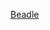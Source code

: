 {{US county navigation box
| county = 比德爾縣
| state = 南達科他州
| template_name = 比德爾縣 (南達科他州)
| listclass = hlist

| map_image = Map of South Dakota highlighting Beadle County.svg
| map_caption = 
| seat = 休伦

| title1 = [[城市]]
| body1 = 
* [[休伦 (南达科他州)|休伦]]
* [[易洛魁 (南达科他州)|易洛魁]]‡
* [[韦辛顿 (南达科他州)|韦辛顿]]‡

| title2 = [[城鎮]]
| body2 = 
* [[布罗德兰 (南达科他州)|布罗德兰]]
* [[凯沃尔 (南达科他州)|凯沃尔]]
* [[希契科克 (南达科他州)|希契科克]]
* [[维吉尔 (南达科他州)|维吉尔]]
* [[沃尔西 (南达科他州)|沃尔西]]
* [[耶鲁 (南达科他州)|耶鲁]]

| title3 = [[行政鎮區]]
| body3 = 
* [[艾倫鎮區 (南達科他州比德爾縣)|艾倫鎮區]]
* [[阿爾圖納鎮區 (南達科他州比德爾縣)|阿爾圖納鎮區]]
* [[阿爾圖納鎮區 (南達科他州比德爾縣)|阿爾圖納鎮區]]
* [[巴勒特鎮區 (南達科他州比德爾縣)|巴勒特鎮區]]
* [[貝爾普雷里鎮區 (南達科他州比德爾縣)|貝爾普雷里鎮區]]
* [[博尼拉鎮區 (南達科他州比德爾縣)|博尼拉鎮區]]
* [[布羅德蘭鎮區 (南達科他州比德爾縣)|布羅德蘭鎮區]]
* [[伯奧克鎮區 (南達科他州比德爾縣)|伯奧克鎮區]]
* [[卡萊爾鎮區 (南達科他州比德爾縣)|卡萊爾鎮區]]
* [[加富爾鎮區 (南達科他州比德爾縣)|加富爾鎮區]]
* [[克利夫頓鎮區 (南達科他州比德爾縣)|克利夫頓鎮區]]
* [[克萊德鎮區 (南達科他州比德爾縣)|克萊德鎮區]]
* [[卡斯特鎮區 (南達科他州比德爾縣)|卡斯特鎮區]]
* [[迪爾伯恩鎮區 (南達科他州比德爾縣)|迪爾伯恩鎮區]]
* [[費爾菲爾德鎮區 (南達科他州比德爾縣)|費爾菲爾德鎮區]]
* [[福斯特鎮區 (南達科他州比德爾縣)|福斯特鎮區]]
* [[格蘭特鎮區 (南達科他州比德爾縣)|格蘭特鎮區]]
* [[哈特蘭鎮區 (南達科他州比德爾縣)|哈特蘭鎮區]]
* [[愛荷華鎮區 (南達科他州比德爾縣)|愛荷華鎮區]]
* [[凱洛格鎮區 (南達科他州比德爾縣)|凱洛格鎮區]]
* [[拜倫湖鎮區 (南達科他州比德爾縣)|拜倫湖鎮區]]
* [[利伯蒂鎮區 (南達科他州比德爾縣)|利伯蒂鎮區]]
* [[洛根鎮區 (南達科他州比德爾縣)|洛根鎮區]]
* [[米爾福德鎮區 (南達科他州比德爾縣)|米爾福德鎮區]]
* [[楠斯鎮區 (南達科他州比德爾縣)|楠斯鎮區]]
* [[珀爾溪鎮區 (南達科他州比德爾縣)|珀爾溪鎮區]]
* [[普萊森特維尤鎮區 (南達科他州比德爾縣)|普萊森特維尤鎮區]]
* [[里奇蘭鎮區 (南達科他州比德爾縣)|里奇蘭鎮區]]
* [[桑德溪鎮區 (南達科他州比德爾縣)|桑德溪鎮區]]
* [[特里薩鎮區 (南達科他州比德爾縣)|特里薩鎮區]]
* [[瓦利鎮區 (南達科他州比德爾縣)|瓦利鎮區]]
* [[弗農鎮區 (南達科他州比德爾縣)|弗農鎮區]]
* [[韋辛頓鎮區 (南達科他州比德爾縣)|韋辛頓鎮區]]
* [[懷特賽德鎮區 (南達科他州比德爾縣)|懷特賽德鎮區]]
* [[沃爾西鎮區 (南達科他州比德爾縣)|沃爾西鎮區]]

| title4 = [[普查规定居民点]]
| body4 = 
* [[莫寧賽德 (南達科他州)|莫寧賽德]]<!-- 2010 Census CDP -->

| title5 = [[非建制地區]]
| body5 = 
* [[博尼拉 (南達科他州)|博尼拉]]
* [[休倫殖民地 (南達科他州)|休倫殖民地]]
* [[珀爾溪殖民地 (南達科他州)|珀爾溪殖民地]]
* [[里弗賽德殖民地 (南達科他州)|里弗賽德殖民地]]
* [[謝菲爾德 (南達科他州)|謝菲爾德]]

| title6 = 附註
| body6  = ‡跨縣聚居地

}}<noinclude>
[[Category:南達科他州縣份導航模板|Beadle]]
[[Category:比德爾縣 (南達科他州)| ]]
</noinclude>